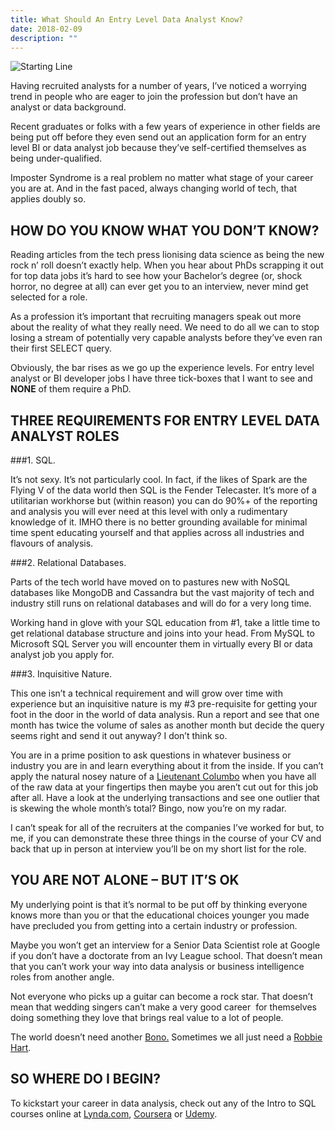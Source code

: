 ```yaml
---
title: What Should An Entry Level Data Analyst Know?
date: 2018-02-09
description: ""
---
```

![Starting Line](/images/start-line.jpg)

Having recruited analysts for a number of years, I’ve noticed a worrying trend in people who are eager to join the profession but don’t have an analyst or data background.

Recent graduates or folks with a few years of experience in other fields are being put off before they even send out an application form for an entry level BI or data analyst job because they’ve self-certified themselves as being under-qualified.

Imposter Syndrome is a real problem no matter what stage of your career you are at. And in the fast paced, always changing world of tech, that applies doubly so.

## HOW DO YOU KNOW WHAT YOU DON&#8217;T KNOW?

Reading articles from the tech press lionising data science as being the new rock n’ roll doesn’t exactly help. When you hear about PhDs scrapping it out for top data jobs it’s hard to see how your Bachelor’s degree (or, shock horror, no degree at all) can ever get you to an interview, never mind get selected for a role.

As a profession it’s important that recruiting managers speak out more about the reality of what they really need. We need to do all we can to stop losing a stream of potentially very capable analysts before they’ve even ran their first SELECT query.

Obviously, the bar rises as we go up the experience levels. For entry level analyst or BI developer jobs I have three tick-boxes that I want to see and **NONE** of them require a PhD.

## THREE REQUIREMENTS FOR ENTRY LEVEL DATA ANALYST ROLES

  ###1. SQL. 
  
  It’s not sexy. It’s not particularly cool. In fact, if the likes of Spark are the Flying V of the data world then SQL is the Fender Telecaster. It’s more of a utilitarian workhorse but (within reason) you can do 90%+ of the reporting and analysis you will ever need at this level with only a rudimentary knowledge of it. IMHO there is no better grounding available for minimal time spent educating yourself and that applies across all industries and flavours of analysis.

  ###2. Relational Databases.
  
  Parts of the tech world have moved on to pastures new with NoSQL databases like MongoDB and Cassandra but the vast majority of tech and industry still runs on relational databases and will do for a very long time.
  
  Working hand in glove with your SQL education from #1, take a little time to get relational database structure and joins into your head. From MySQL to Microsoft SQL Server you will encounter them in virtually every BI or data analyst job you apply for.

  ###3. Inquisitive Nature.
  
  This one isn’t a technical requirement and will grow over time with experience but an inquisitive nature is my #3 pre-requisite for getting your foot in the door in the world of data analysis. Run a report and see that one month has twice the volume of sales as another month but decide the query seems right and send it out anyway? I don’t think so.
  
  You are in a prime position to ask questions in whatever business or industry you are in and learn everything about it from the inside. If you can’t apply the natural nosey nature of a [Lieutenant Columbo][1] when you have all of the raw data at your fingertips then maybe you aren’t cut out for this job after all. Have a look at the underlying transactions and see one outlier that is skewing the whole month’s total? Bingo, now you’re on my radar.

I can’t speak for all of the recruiters at the companies I&#8217;ve worked for but, to me, if you can demonstrate these three things in the course of your CV and back that up in person at interview you’ll be on my short list for the role.

## YOU ARE NOT ALONE &#8211; BUT IT&#8217;S OK

My underlying point is that it’s normal to be put off by thinking everyone knows more than you or that the educational choices younger you made have precluded you from getting into a certain industry or profession.

Maybe you won’t get an interview for a Senior Data Scientist role at Google if you don’t have a doctorate from an Ivy League school. That doesn’t mean that you can’t work your way into data analysis or business intelligence roles from another angle.

Not everyone who picks up a guitar can become a rock star. That doesn&#8217;t mean that wedding singers can’t make a very good career  for themselves doing something they love that brings real value to a lot of people.

The world doesn’t need another [Bono.][2] Sometimes we all just need a [Robbie Hart][3].

## SO WHERE DO I BEGIN?

To kickstart your career in data analysis, check out any of the Intro to SQL courses online at [Lynda.com][4], [Coursera][5] or [Udemy][6].

 [1]: https://en.wikipedia.org/wiki/Columbo_(character)
 [2]: http://www.u2.com/
 [3]: http://www.imdb.com/title/tt0120888/
 [4]: https://www.lynda.com/SQL-tutorials/Learning-SQL-Programming/548044-2.html
 [5]: https://www.coursera.org/learn/intro-sql
 [6]: https://www.udemy.com/the-complete-sql-bootcamp/